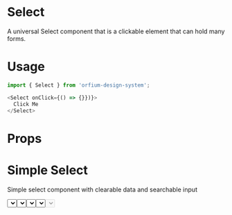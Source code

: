
<Meta title="Design System|Select" component={Select} />

# Select

A universal Select component that is a clickable element that can hold many forms.

# Usage

```js
import { Select } from 'orfium-design-system';

<Select onClick={() => {}})}>
  Click Me
</Select>
```

# Props

<Props of={Select} />

# Simple Select

Simple select component with clearable data and searchable input

<Preview>
  <Story name="Simple Select">
    <Stack>
      <Select
        isClearable
        label={'Flavour'}
        isSearchable
        options={[
          { value: 'chocolate', label: 'Chocolate' },
          { value: 'strawberry', label: 'Strawberry' },
          { value: 'banana', label: 'Banana' },
          { value: 'citrus', label: 'Citrus' },
          { value: 'vanilla', label: 'Vanilla', isDisabled: true },
        ]}
        defaultValue={{ value: 'chocolate', label: 'Chocolate' }}
      />
      <Select
        isClearable
        label={'Flavour'}
        isSearchable
        error
        options={[
          { value: 'chocolate', label: 'Chocolate' },
          { value: 'strawberry', label: 'Strawberry' },
          { value: 'banana', label: 'Banana' },
          { value: 'citrus', label: 'Citrus' },
          { value: 'vanilla', label: 'Vanilla', isDisabled: true },
        ]}
        defaultValue={{ value: 'chocolate', label: 'Chocolate' }}
      />
    </Stack>
  </Story>
</Preview>

# Multi Tag Select

Multi Tag Select

<Preview>
  <Story name="Multi Tag Select">
    <Stack>
      <Select
        isClearable
        multi
        label={'Flavour'}
        options={[
          { value: 'chocolate', label: 'Chocolate' },
          { value: 'strawberry', label: 'Strawberry' },
          { value: 'banana', label: 'Banana' },
          { value: 'citrus', label: 'Citrus' },
          { value: 'vanilla', label: 'Vanilla', isDisabled: true },
        ]}
      />
      <Select
        isClearable
        multi
        label={'Flavour'}
        error
        options={[
          { value: 'chocolate', label: 'Chocolate' },
          { value: 'strawberry', label: 'Strawberry' },
          { value: 'banana', label: 'Banana' },
          { value: 'citrus', label: 'Citrus' },
          { value: 'vanilla', label: 'Vanilla', isDisabled: true },
        ]}
      />
    </Stack>
  </Story>
</Preview>

# Disabled Select

Disabled Select

<Preview>
  <Story name="Disabled Select">
    <Stack>
      <Select
        disabled
        isClearable
        label={'Flavour'}
        options={[
          { value: 'chocolate', label: 'Chocolate' },
          { value: 'strawberry', label: 'Strawberry' },
          { value: 'banana', label: 'Banana' },
          { value: 'citrus', label: 'Citrus' },
          { value: 'vanilla', label: 'Vanilla', isDisabled: true },
        ]}
        defaultValue={{ value: 'chocolate', label: 'Chocolate' }}
      />
    </Stack>
  </Story>
</Preview>
